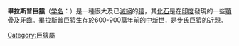 {{Speciesbox
| taxon = Gigantopithecus bilaspurensis
| authority = [[埃爾溫·西蒙斯|Simons]] & [[Peter_C._Ettel|Ettel]], 1970
| name = 畢拉斯普巨猿
| fossil_range=中新世
| image = Gigantopithecus bilaspurensis mandible.JPG
| image_width = 250px
| oldest fossil=9
| youngest fossil =6
| status =fossil
}}

'''畢拉斯普巨猿'''（[[学名|学名]]：''{{lang|la|Gigantopithecus bilaspurensis}}''）是一種很大及已[[滅絕|滅絕]]的[[猿|猿]]，其[[化石|化石]]是在[[印度|印度]]發現的一些[[顎骨|顎骨]]及[[牙齒|牙齒]]。畢拉斯普巨猿生存於600-900萬年前的[[中新世|中新世]]，是[[步氏巨猿|步氏巨猿]]的近親。

{{维基物种|Gigantopithecus bilaspurensis}}
{{已滅絕人科}}
{{Taxonbar|from=Q2723657}}

[[Category:巨猿屬|Category:巨猿屬]]